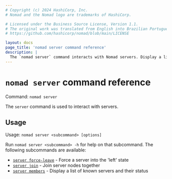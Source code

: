 ```yaml
---
# Copyright (c) 2024 HashiCorp, Inc.
# Nomad and the Nomad logo are trademarks of HashiCorp.

# Licensed under the Business Source License, Version 1.1.
# The original work was translated from English into Brazilian Portuguese.
# https://github.com/hashicorp/nomad/blob/main/LICENSE

layout: docs
page_title: 'nomad server command reference'
description: |
  The `nomad server` command interacts with Nomad servers. Display a list of servers, join server nodes together, and force a server into the left state.
---
```


# `nomad server` command reference

Command: `nomad server`

The `server` command is used to interact with servers.

## Usage

Usage: `nomad server <subcommand> [options]`

Run `nomad server <subcommand> -h` for help on that subcommand. The following
subcommands are available:

- [`server force-leave`][force-leave] - Force a server into the 'left' state
- [`server join`][join] - Join server nodes together
- [`server members`][members] - Display a list of known servers and their status

[force-leave]: /nomad/docs/commands/server/force-leave "Force a server into the 'left' state"
[join]: /nomad/docs/commands/server/join 'Join server nodes together'
[members]: /nomad/docs/commands/server/members 'Display a list of known servers and their status'
